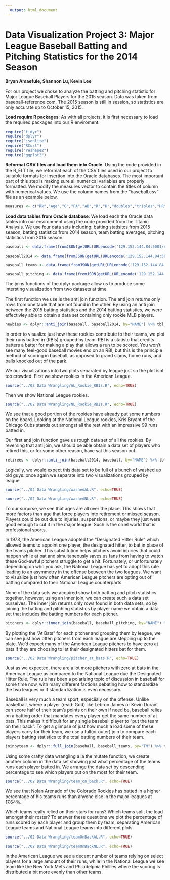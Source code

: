 ```yaml
---
  output: html_document
---
```

  Data Visualization Project 3: Major League Baseball Batting and Pitching Statistics for the 2014 Season
===
  **Bryan Amaefule, Shannon Lu, Kevin Lee**

For our project we chose to analyze the batting and pitching statistic for Major League Baseball Players for the 2015 season. Data was taken from baseball-reference.com. The 2015 season is still in session, so statistics are only accurate up to October 15, 2015.


**Load require R packages**: As with all projects, it is first necessary to load the required packages into our R enviroment.

```r
require("tidyr")
require("dplyr")
require("jsonlite")
require("RCurl")
require("reshape2")
require("ggplot2")
```


**Reformat CSV files and load them into Oracle**: Using the code provided in the R_ELT file, we reformat each of the CSV files used in our project to suitable formats for insertion into the Oracle databases. The most important part of this step is making sure all numerical variables are properly formatted. We modify the measures vector to contain the titles of column with numerical values. We use the column names from the "baseball.csv" file as an example below.

```r
measures <- c("Rk","Age","G","PA","AB","R","H","doubles","triples","HR","RBI","SB","CS","BB","SO","BA",  "OBP","SLG","OPS","TB","GDP","HBP","SH","SF","IBB")
```


**Load data tables from Oracle database**: We load each the Oracle data tables into our environment using the code provided from the Titanic Analysis. We use four data sets including: batting statisitcs from 2015 season, batting statistics from 2014 season, team batting averages, pitching statistics from 2015 season.

```r
baseball <- data.frame(fromJSON(getURL(URLencode('129.152.144.84:5001/rest/native/?query="select * from baseball"'),httpheader=c(DB='jdbc:oracle:thin:@129.152.144.84:1521/PDBF15DV.usuniversi01134.oraclecloud.internal', USER='cs329e_ba7433', PASS='orcl_ba7433', MODE='native_mode', MODEL='model', returnDimensions = 'False', returnFor = 'JSON'), verbose = TRUE), ))

baseball2014 <- data.frame(fromJSON(getURL(URLencode('129.152.144.84:5001/rest/native/?query="select * from baseball2014"'),httpheader=c(DB='jdbc:oracle:thin:@129.152.144.84:1521/PDBF15DV.usuniversi01134.oraclecloud.internal', USER='cs329e_ba7433', PASS='orcl_ba7433', MODE='native_mode', MODEL='model', returnDimensions = 'False', returnFor = 'JSON'), verbose = TRUE), ))

baseball_teams <- data.frame(fromJSON(getURL(URLencode('129.152.144.84:5001/rest/native/?query="select * from baseball_teams"'),httpheader=c(DB='jdbc:oracle:thin:@129.152.144.84:1521/PDBF15DV.usuniversi01134.oraclecloud.internal', USER='cs329e_ba7433', PASS='orcl_ba7433', MODE='native_mode', MODEL='model', returnDimensions = 'False', returnFor = 'JSON'), verbose = TRUE), ))

baseball_pitching <- data.frame(fromJSON(getURL(URLencode('129.152.144.84:5001/rest/native/?query="select * from baseball_pitching"'),httpheader=c(DB='jdbc:oracle:thin:@129.152.144.84:1521/PDBF15DV.usuniversi01134.oraclecloud.internal', USER='cs329e_ba7433', PASS='orcl_ba7433', MODE='native_mode', MODEL='model', returnDimensions = 'False', returnFor = 'JSON'), verbose = TRUE), ))
```

The joins functions of the dplyr package allow us to produce some intersting visualization from two datasets at  time.

The first function we use is the anti join function. The anti join returns only rows from one table that are not found in the other. By using an anti join between the 2015 batting statistics and the 2014 batting statistics, we were effectivley able to obtain a data set containing only rookie MLB players.
```r
newbies <- dplyr::anti_join(baseball, baseball2014, by="NAME") %>% tbl_df
```

In order to visualize just how these rookies contribute to their teams, we plot their runs batted in (RBIs) grouped by team. RBI is a statistc that credits batters a batter for making a play that allows a run to be scored. You won't see many feel-good baseball movies end on an RBI, but this is the principle method of scoring in baseball, as opposed to grand slams, home runs, and balls knocked out of the park. 

We our visualizations into two plots separated by league just so the plot isnt too crowded. 
First we show rookies in the American League.

```r
source("../02 Data Wrangling/AL_Rookie_RBIs.R", echo=TRUE)
```

Then we show National League rookies.
```r
source("../02 Data Wrangling/NL_Rookie_RBIs.R", echo=TRUE)
```

We see that a good portion of the rookies have already put some numbers on the board. Looking at the National League rookies, Kris Bryant of the Chicago Cubs stands out amongst all the rest with an impressive 99 runs batted in.



Our first anti join function gave us rough data set of all the rookies. By reversing that anti join, we should be able obtain a data set of players who retired this, or for some other reason, have sat this season out.
```r
retirees <- dplyr::anti_join(baseball2014, baseball, by="NAME") %>% tbl_df
```

Logically, we would expect this data set to be full of a bunch of washed up old guys. once again we separate into two visualizations grouped by league.
```r
source("../02 Data Wrangling/washedAL.R", echo=TRUE)
```

```r
source("../02 Data Wrangling/washedNL.R", echo=TRUE)
```

To our surpirse, we see that ages are all over the place. This shows that more factors than age that force players into retirement or missed season. Players could be out due to injuries, suspensions, or maybe they just were good enough to cut it in the major league. Such is the cruel world that is professional sports.

In 1973, the American League adopted the "Designated Hitter Rule" which allowed teams to appoint one player, the designated hitter, to bat in place of the teams pitcher. This substitution helps pitchers avoid injuries that could happen while at bat and simultaneously saves us fans from having to watch these God-awful pitchers struggle to get a hit. Fortunately, or unfortunately depending on who you ask, the National League has yet to adopt this rule leading to an asymmetry in the offense between the two leagues. We want to visualize just how often American League pitchers are opting out of batting compared to their National League counterparts. 

None of the data sets we acquired show both batting and pitch statistics together, however, using an inner join, we can create such a data set ourselves. The inner join returns only rows found in both data sets, so by joining the batting and pitching statistics by player name we obtain a data set that includes the batting numbers for each pitcher.
```r
pitchers <- dplyr::inner_join(baseball, baseball_pitching, by="NAME") %>% tbl_df
```

By plotting the "At Bats" for each pitcher and grouping them by league, we can see just how often pitchers from each league are stepping up to the plate. We'd expect many of the American League pitchers to have zero at bats if they are choosing to let their designated hitters bat for them.
```r
source("../02 Data Wrangling/pitcher_at_bats.R", echo=TRUE)
```

Just as we expected, there are a lot more pitchers with zero at bats in the American League as compared to the National League due the Designated Hitter Rule. The rule has been a polarizing topic of discussion in baseball for some time now, with many different factions debating how to standardize the two leagues or if standardization is even necessary.



Baseball is very much a team sport, especiialy on the offense. Unlike basketball, where a player (read: God) like Lebron James or Kevin Durant can score half of their team's points on their own if need be, baseball relies on a batting order that mandates every player get the same number of at bats. This makes it difficult for any single baseball player to "put the team on their back". To get a glimpse of just how much a load some of these players carry for their team, we use a full(or outer) join to compare each players batting statistics to the total batting numbers of their team.
```r
joinbyteam <- dplyr::full_join(baseball, baseball_teams, by="TM") %>% tbl_df
```

Using some crafty data wrangling a la the mutate function, we create another column in the data set showing just what percentage of the teams runs each player batted in. We arrange the data set by descending percentage to see which players put on the most for their team.
```r
source("../02 Data Wrangling/team_on_back.R", echo=TRUE)
```

We see that Nolan Arenado of the Colorado Rockies has batted in a higher percentage of his teams runs than anyone else in the major leagues at 17.64%.
 
Which teams really relied on their stars for runs? Which teams split the load amongst their roster? To answer these questions we plot the percentage of runs scored by each player and group them by team, separating American League teams and National League teams into different plots.
```r
source("../02 Data Wrangling/teamOnBackAL.R", echo=TRUE)
```

```r
source("../02 Data Wrangling/teamOnBackNL.R", echo=TRUE)
```

In the American League we see a decent number of teams relying on select players for a large amount of their runs, while in the National League we see team like the New York Mets and Philadelphia Phillies where the scoring is distributed a bit more evenly than other teams.